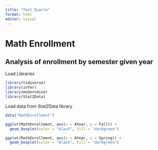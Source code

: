 ```yaml
---
title: "Test_Quarto"
format: html
editor: visual
---
```


# Math Enrollment
## Analysis of enrollment by semester given year
Load Libraries
```r
library(tidyverse)
library(infer)
library(moderndive)
library(Stat2Data)
```

Load data from Stat2Data library
```r
data("MathEnrollment")
```
```r
ggplot(MathEnrollment, aes(x = AYear, y = Fall)) +
  geom_boxplot(color = "black", fill = "darkgreen")

ggplot(MathEnrollment, aes(x = AYear, y = Spring)) +
  geom_boxplot(color = "black", fill = "darkgreen")
```

